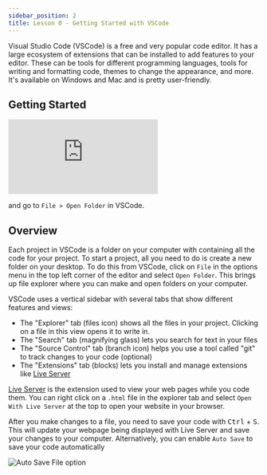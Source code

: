 ```yaml
---
sidebar_position: 2
title: Lesson 0 - Getting Started with VSCode
---
```


Visual Studio Code (VSCode) is a free and very popular code editor. It has a large ecosystem of extensions that can be installed to add features to your editor. These can be tools for different programming languages, tools for writing and formatting code, themes to change the appearance, and more. It's available on Windows and Mac and is pretty user-friendly.

## Getting Started

<div style={{position: 'relative', paddingBottom: '56.25%', height: 0, overflow: 'hidden', marginBottom: '1rem'}}>
  <iframe 
    style={{position: 'absolute', top: 0, left: 0, width: '100%', height: '100%'}}
    src="https://www.youtube.com/embed/8bDBcNCngk8" 
    title="Getting Started with VSCode" 
    frameBorder="0" 
    allow="accelerometer; autoplay; clipboard-write; encrypted-media; gyroscope; picture-in-picture; web-share" 
    allowFullScreen>
  </iframe>
</div>

 and go to `File > Open Folder` in VSCode. 

## Overview

Each project in VSCode is a folder on your computer with containing all the code for your project. To start a project, all you need to do is create a new folder on your desktop. To do this from VSCode, click on `File` in the options menu in the top left corner of the editor and select `Open Folder`. This brings up file explorer where you can make and open folders on your computer.

VSCode uses a vertical sidebar with several tabs that show different features and views:
- The "Explorer" tab (files icon) shows all the files in your project. Clicking on a file in this view opens it to write in.
- The "Search" tab (magnifying glass) lets you search for text in your files
- The "Source Control" tab (branch icon) helps you use a tool called "git" to track changes to your code (optional)
- The "Extensions" tab (blocks) lets you install and manage extensions like [Live Server](https://marketplace.visualstudio.com/items?itemName=ritwickdey.LiveServer)

[Live Server](https://marketplace.visualstudio.com/items?itemName=ritwickdey.LiveServer) is the extension used to view your web pages while you code them. You can right click on a `.html` file in the explorer tab and select `Open With Live Server` at the top to open your website in your browser.

After you make changes to a file, you need to save your code with <kbd>Ctrl</kbd> + <kbd>S</kbd>. This will update your webpage being displayed with Live Server and save your changes to your computer. Alternatively, you can enable `Auto Save` to save your code automatically

![Auto Save File option](auto_save.png)